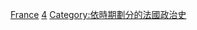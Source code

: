 {{Commonscat|Middle Ages in France}}
{{CatPair|羅馬高盧|法國近代史}}

[[Category:中世紀各國|France]]
[[Category:依時期劃分的法國歷史|4]]
[[Category:依時期劃分的法國政治史|Category:依時期劃分的法國政治史]]